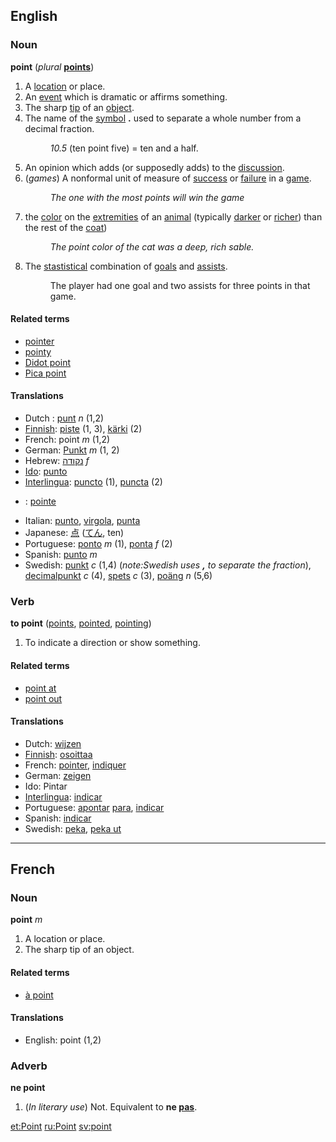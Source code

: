 ==English==

===Noun===
'''point'''  (''plural'' '''[[points]]''')
# A [[location]] or place.
# An [[event]] which is dramatic or affirms something.
# The sharp [[tip]] of an [[object]].
# The name of the [[symbol]] '''.''' used to separate a whole number from a decimal fraction.
#:''10.5'' (ten point five) = ten and a half.
# An opinion which adds (or supposedly adds) to the [[discussion]].
# (''games'') A nonformal unit of measure of [[success]] or [[failure]] in a [[game]]. 
#:''The one with the most points will win the game''
# the [[color]] on the [[extremities]] of an [[animal]] (typically [[dark]]er or [[rich]]er) than the rest of the [[coat]])
#:''The point color of the cat was a deep, rich sable.'' 
# {{Icehockey}} The [[stastistic]]al combination of [[goal]]s and [[assist]]s.
#: The player had one goal and two assists for three points in that game.

====Related terms====
*[[pointer]]
*[[pointy]]
*[[Didot point]]
*[[Pica point]]

====Translations====

*Dutch : [[punt]] ''n'' (1,2)
*[[Finnish]]: [[piste]] (1, 3), [[kärki]] (2)
*French: point ''m'' (1,2)
*German: [[Punkt]] ''m'' (1, 2)
*Hebrew: [[נקודה]] ''f''
*[[Ido]]: [[punto]]
*[[Interlingua]]: [[puncto]] (1), [[puncta]] (2)
*{{ga}}: [[pointe]]
*Italian: [[punto]], [[virgola]], [[punta]]
*Japanese: [[点]] ([[てん]], ten)
*Portuguese: [[ponto]] ''m'' (1), [[ponta]] ''f'' (2)
*Spanish: [[punto]] ''m''
*Swedish: [[punkt]] ''c'' (1,4) (''note:Swedish uses ''',''' to separate the fraction''), [[decimalpunkt]] ''c'' (4), [[spets]] ''c'' (3), [[poäng]] ''n'' (5,6)

===Verb===
'''to point'''  ([[points]], [[pointed]], [[pointing]])
#To indicate a direction or show something.

====Related terms====
*[[point at]]
*[[point out]]

====Translations====

*Dutch: [[wijzen]]
*[[Finnish]]: [[osoittaa]]
*French: [[pointer]], [[indiquer]]
*German: [[zeigen]]
*Ido: Pintar
*[[Interlingua]]: [[indicar]]
*Portuguese: [[apontar]] [[para]], [[indicar]]
*Spanish: [[indicar]]
*Swedish: [[peka]], [[peka ut]]
----

==French==
===Noun===
'''point''' ''m''

# A location or place.
# The sharp tip of an object.

====Related terms====
*[[à point]]

====Translations====

*English: point (1,2)

===Adverb===
'''ne point'''

# (''In literary use'') Not.  Equivalent to '''ne [[pas]]'''.

[[et:Point]]
[[ru:Point]]
[[sv:point]]